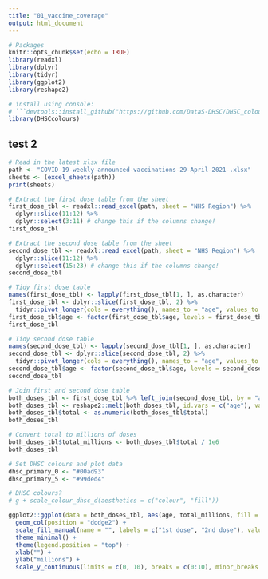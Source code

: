 ```yaml
---
title: "01_vaccine_coverage"
output: html_document
---
```


```r
# Packages
knitr::opts_chunk$set(echo = TRUE)
library(readxl)
library(dplyr)
library(tidyr)
library(ggplot2)
library(reshape2)

# install using console: 
# ```devtools::install_github("https://github.com/DataS-DHSC/DHSC_colours")```
library(DHSCcolours)
```

## test 2
```r
# Read in the latest xlsx file
path <- "COVID-19-weekly-announced-vaccinations-29-April-2021-.xlsx"
sheets <- (excel_sheets(path))
print(sheets)
```

```r
# Extract the first dose table from the sheet
first_dose_tbl <- readxl::read_excel(path, sheet = "NHS Region") %>% 
  dplyr::slice(11:12) %>% 
  dplyr::select(3:11) # change this if the columns change!
first_dose_tbl
```

```r
# Extract the second dose table from the sheet
second_dose_tbl <- readxl::read_excel(path, sheet = "NHS Region") %>% 
  dplyr::slice(11:12) %>% 
  dplyr::select(15:23) # change this if the columns change!
second_dose_tbl
```

```r
# Tidy first dose table
names(first_dose_tbl) <- lapply(first_dose_tbl[1, ], as.character)
first_dose_tbl <- dplyr::slice(first_dose_tbl, 2) %>% 
  tidyr::pivot_longer(cols = everything(), names_to = "age", values_to = "first_dose")
first_dose_tbl$age <- factor(first_dose_tbl$age, levels = first_dose_tbl$age) # lock in factor level order
first_dose_tbl
```

```r
# Tidy second dose table
names(second_dose_tbl) <- lapply(second_dose_tbl[1, ], as.character)
second_dose_tbl <- dplyr::slice(second_dose_tbl, 2) %>% 
  tidyr::pivot_longer(cols = everything(), names_to = "age", values_to = "second_dose")
second_dose_tbl$age <- factor(second_dose_tbl$age, levels = second_dose_tbl$age) # lock in factor level order
second_dose_tbl
```

```r
# Join first and second dose table
both_doses_tbl <- first_dose_tbl %>% left_join(second_dose_tbl, by = "age")
both_doses_tbl <- reshape2::melt(both_doses_tbl, id.vars = c("age"), variable.name = "dose", value.name = "total")
both_doses_tbl$total <- as.numeric(both_doses_tbl$total)
both_doses_tbl
```
```r
# Convert total to millions of doses
both_doses_tbl$total_millions <- both_doses_tbl$total / 1e6
both_doses_tbl
```

```r
# Set DHSC colours and plot data
dhsc_primary_0 <- "#00ad93"
dhsc_primary_5 <- "#99ded4"

# DHSC colours?
# g + scale_colour_dhsc_d(aesthetics = c("colour", "fill"))

ggplot2::ggplot(data = both_doses_tbl, aes(age, total_millions, fill = dose)) + 
  geom_col(position = "dodge2") + 
  scale_fill_manual(name = "", labels = c("1st dose", "2nd dose"), values = c(dhsc_primary_5, dhsc_primary_0)) + 
  theme_minimal() + 
  theme(legend.position = "top") + 
  xlab("") + 
  ylab("millions") +
  scale_y_continuous(limits = c(0, 10), breaks = c(0:10), minor_breaks = NULL)
```

